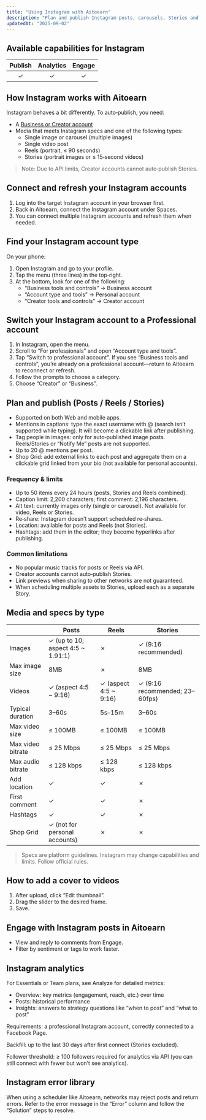 ```yaml
---
title: "Using Instagram with Aitoearn"
description: "Plan and publish Instagram posts, carousels, Stories and Reels with Aitoearn."
updatedAt: "2025-09-02"
---
```


## Available capabilities for Instagram

| Publish | Analytics | Engage |
| :--: | :--: | :--: |
| ✓ | ✓ | ✓ |

## How Instagram works with Aitoearn

Instagram behaves a bit differently. To auto‑publish, you need:
- A [Business or Creator account](#switch-to-professional)
- Media that meets Instagram specs and one of the following types:
  - Single image or carousel (multiple images)
  - Single video post
  - Reels (portrait, ≤ 90 seconds)
  - Stories (portrait images or ≤ 15‑second videos)

> Note: Due to API limits, Creator accounts cannot auto‑publish Stories.

## Connect and refresh your Instagram accounts
1. Log into the target Instagram account in your browser first.
2. Back in Aitoearn, connect the Instagram account under Spaces.
3. You can connect multiple Instagram accounts and refresh them when needed.

## Find your Instagram account type
On your phone:
1. Open Instagram and go to your profile.
2. Tap the menu (three lines) in the top‑right.
3. At the bottom, look for one of the following:
   - “Business tools and controls” → Business account
   - “Account type and tools” → Personal account
   - “Creator tools and controls” → Creator account

<a id="switch-to-professional"></a>
## Switch your Instagram account to a Professional account
1. In Instagram, open the menu.
2. Scroll to “For professionals” and open “Account type and tools”.
3. Tap “Switch to professional account”. If you see “Business tools and controls”, you’re already on a professional account—return to Aitoearn to reconnect or refresh.
4. Follow the prompts to choose a category.
5. Choose “Creator” or “Business”.

## Plan and publish (Posts / Reels / Stories)
- Supported on both Web and mobile apps.
- Mentions in captions: type the exact username with @ (search isn’t supported while typing). It will become a clickable link after publishing.
- Tag people in images: only for auto‑published image posts. Reels/Stories or “Notify Me” posts are not supported.
- Up to 20 @ mentions per post.
- Shop Grid: add external links to each post and aggregate them on a clickable grid linked from your bio (not available for personal accounts).

### Frequency & limits
- Up to 50 items every 24 hours (posts, Stories and Reels combined).
- Caption limit: 2,200 characters; first comment: 2,196 characters.
- Alt text: currently images only (single or carousel). Not available for video, Reels or Stories.
- Re‑share: Instagram doesn’t support scheduled re‑shares.
- Location: available for posts and Reels (not Stories).
- Hashtags: add them in the editor; they become hyperlinks after publishing.

### Common limitations
- No popular music tracks for posts or Reels via API.
- Creator accounts cannot auto‑publish Stories.
- Link previews when sharing to other networks are not guaranteed.
- When scheduling multiple assets to Stories, upload each as a separate Story.

<a id="media-specs"></a>
## Media and specs by type
|                      | Posts | Reels | Stories |
|----------------------|-------|-------|---------|
| Images               | ✓ (up to 10; aspect 4:5 ~ 1.91:1) | ✗ | ✓ (9:16 recommended) |
| Max image size       | 8MB   | ✗     | 8MB     |
| Videos               | ✓ (aspect 4:5 ~ 9:16) | ✓ (aspect 4:5 ~ 9:16) | ✓ (9:16 recommended; 23–60fps) |
| Typical duration     | 3–60s | 5s–15m | 3–60s |
| Max video size       | ≤ 100MB | ≤ 100MB | ≤ 100MB |
| Max video bitrate    | ≤ 25 Mbps | ≤ 25 Mbps | ≤ 25 Mbps |
| Max audio bitrate    | ≤ 128 kbps | ≤ 128 kbps | ≤ 128 kbps |
| Add location         | ✓ | ✓ | ✗ |
| First comment        | ✓ | ✓ | ✗ |
| Hashtags             | ✓ | ✓ | ✗ |
| Shop Grid            | ✓ (not for personal accounts) | ✗ | ✗ |

> Specs are platform guidelines. Instagram may change capabilities and limits. Follow official rules.

## How to add a cover to videos
1. After upload, click “Edit thumbnail”.
2. Drag the slider to the desired frame.
3. Save.

## Engage with Instagram posts in Aitoearn
- View and reply to comments from Engage.
- Filter by sentiment or tags to work faster.

## Instagram analytics
For Essentials or Team plans, see Analyze for detailed metrics:
- Overview: key metrics (engagement, reach, etc.) over time
- Posts: historical performance
- Insights: answers to strategy questions like “when to post” and “what to post”

Requirements: a professional Instagram account, correctly connected to a Facebook Page.

Backfill: up to the last 30 days after first connect (Stories excluded).

Follower threshold: ≥ 100 followers required for analytics via API (you can still connect with fewer but won’t see analytics).

## Instagram error library
When using a scheduler like Aitoearn, networks may reject posts and return errors. Refer to the error message in the “Error” column and follow the “Solution” steps to resolve.
